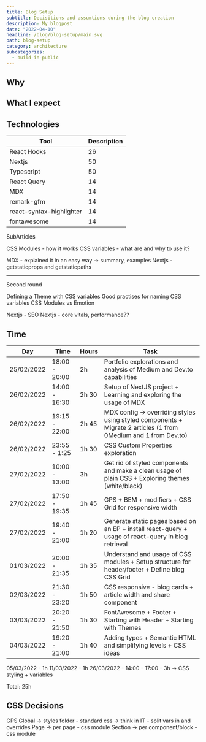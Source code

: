 ```yaml
---
title: Blog Setup
subtitle: Decisitions and assumtions during the blog creation
description: My blogpost
date: "2022-04-10"
headline: /blog/blog-setup/main.svg
path: blog-setup
category: architecture
subcategories:
  - build-in-public
---
```


## Why

## What I expect

## Technologies

| Tool                     | Description |
| ------------------------ | ----------- |
| React Hooks              | 26          |
| Nextjs                   | 50          |
| Typescript               | 50          |
| React Query              | 14          |
| MDX                      | 14          |
| remark-gfm               | 14          |
| react-syntax-highlighter | 14          |
| fontawesome              | 14          |

SubArticles

CSS Modules - how it works
CSS variables - what are and why to use it?

MDX - explained it in an easy way -> summary, examples
Nextjs - getstaticprops and getstaticpaths

---

Second round

Defining a Theme with CSS variables
Good practises for naming CSS variables
CSS Modules vs Emotion

Nextjs - SEO
Nextjs - core vitals, performance??

## Time

| Day        | Time          | Hours | Task                                                                                                            |
| ---------- | ------------- | ----- | --------------------------------------------------------------------------------------------------------------- |
| 25/02/2022 | 18:00 - 20:00 | 2h    | Portfolio explorations and analysis of Medium and Dev.to capabilities                                           |
| 26/02/2022 | 14:00 - 16:30 | 2h 30 | Setup of NextJS project + Learning and exploring the usage of MDX                                               |
| 26/02/2022 | 19:15 - 22:00 | 2h 45 | MDX config -> overriding styles using styled components + Migrate 2 articles (1 from 0Medium and 1 from Dev.to) |
| 26/02/2022 | 23:55 - 1:25  | 1h 30 | CSS Custom Properties exploration                                                                               |
| 27/02/2022 | 10:00 - 13:00 | 3h    | Get rid of styled components and make a clean usage of plain CSS + Exploring themes (white/black)               |
| 27/02/2022 | 17:50 - 19:35 | 1h 45 | GPS + BEM + modifiers + CSS Grid for responsive width                                                           |
| 27/02/2022 | 19:40 - 21:00 | 1h 20 | Generate static pages based on an EP + install react-query + usage of react-query in blog retrieval             |
| 01/03/2022 | 20:00 - 21:35 | 1h 35 | Understand and usage of CSS modules + Setup structure for header/footer + Define blog CSS Grid                  |
| 02/03/2022 | 21:30 - 23:20 | 1h 50 | CSS responsive - blog cards + article width and share component                                                 |
| 03/03/2022 | 20:20 - 21:50 | 1h 30 | FontAwesome + Footer + Starting with Header + Starting with Themes                                              |
| 04/03/2022 | 19:20 - 21:00 | 1h 40 | Adding types + Semantic HTML and simplifying levels + CSS ideas                                                 |

05/03/2022 - 1h
11/03/2022 - 1h
26/03/2022 - 14:00 - 17:00 - 3h -> CSS styling + variables

Total: 25h

## CSS Decisions

GPS
Global -> styles folder - standard css -> think in IT - split vars in and overrides
Page -> per page - css module
Section -> per component/block - css module
